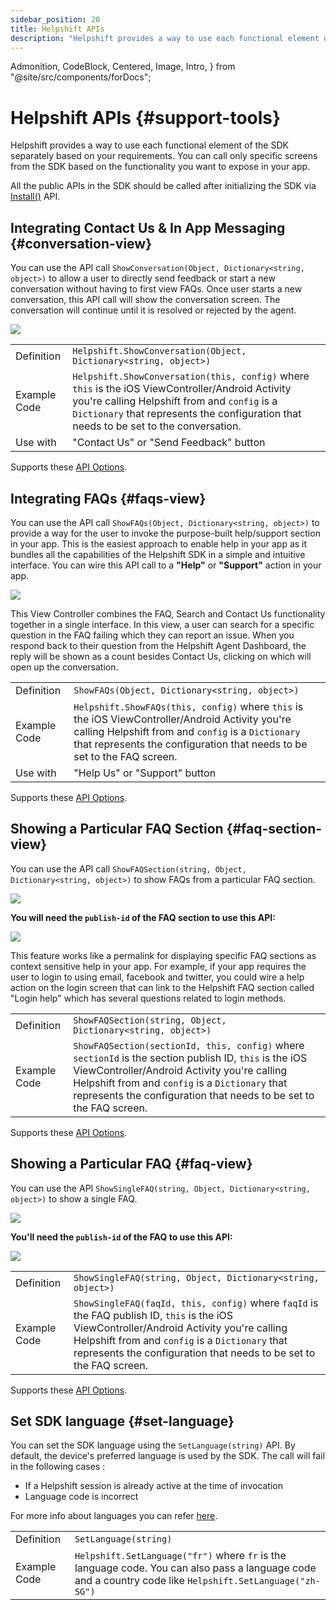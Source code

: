 ```yaml
---
sidebar_position: 20
title: Helpshift APIs
description: "Helpshift provides a way to use each functional element of the SDK separately based on your requirements."
---
```


  Admonition,
  CodeBlock,
  Centered,
  Image,
  Intro,
} from "@site/src/components/forDocs";

# Helpshift APIs {#support-tools}

<Intro>

Helpshift provides a way to use each functional element of the SDK separately based on your requirements. You can call only specific screens from the SDK based on the functionality you want to expose in your app.

</Intro>

<Admonition type="info" title="Note">

All the public APIs in the SDK should be called after initializing the SDK via [Install()](/sdkx-xamarin/getting-started#initialize) API.

</Admonition>

## Integrating Contact Us & In App Messaging {#conversation-view}

You can use the API call `ShowConversation(Object, Dictionary<string, object>)` to allow a user to directly send feedback or start a new conversation without having to first view FAQs. Once user starts a new conversation, this API call will show the conversation screen. The conversation will continue until it is resolved or rejected by the agent.

<Centered>

<Image src="/static/books/sdkx_ios/Show-Conversation.png" width="full" />

</Centered>

|              |                    |
| ------------ | -------------------|
| Definition   | `Helpshift.ShowConversation(Object, Dictionary<string, object>)` |
| Example Code | `Helpshift.ShowConversation(this, config)` where `this` is the iOS ViewController/Android Activity you're calling Helpshift from and `config` is a `Dictionary` that represents the configuration that needs to be set to the conversation. |
| Use with     | "Contact Us" or "Send Feedback" button |

Supports these [API Options](/sdkx-xamarin/sdk-configuration/).

## Integrating FAQs {#faqs-view}

You can use the API call `ShowFAQs(Object, Dictionary<string, object>)` to provide a way for the user to invoke the purpose-built help/support section in your app. This is the easiest approach to enable help in your app as it bundles all the capabilities of the Helpshift SDK in a simple and intuitive interface. You can wire this API call to a **"Help"** or **"Support"** action in your app.

<Centered>

<Image src="/static/books/sdkx_ios/show_faqs.png" width="full" />

</Centered>

This View Controller combines the FAQ, Search and Contact Us functionality together in a single interface. In this view, a user can search for a specific question in the FAQ failing which they can report an issue. When you respond back to their question from the Helpshift Agent Dashboard, the reply will be shown as a count besides Contact Us, clicking on which will open up the conversation.

|              |     |
| ------------ | ----|
| Definition   | `ShowFAQs(Object, Dictionary<string, object>)` |
| Example Code | `Helpshift.ShowFAQs(this, config)` where `this` is the iOS ViewController/Android Activity you're calling Helpshift from and `config` is a `Dictionary` that represents the configuration that needs to be set to the FAQ screen. |
| Use with     | "Help Us" or "Support" button |


Supports these [API Options](/sdkx-xamarin/sdk-configuration/).

## Showing a Particular FAQ Section {#faq-section-view}

You can use the API call `ShowFAQSection(string, Object, Dictionary<string, object>)` to show FAQs from a particular FAQ section.

<Centered>

<Image src="/static/books/sdkx_ios/show_section.png" width="full" />

</Centered>

**You will need the `publish-id` of the FAQ section to use this API:**

<Image src="/static/books/misc/section-publish-id.png" width="full" />

This feature works like a permalink for displaying specific FAQ sections as context sensitive help in your app. For example, if your app requires the user to login to using email, facebook and twitter, you could wire a help action on the login screen that can link to the Helpshift FAQ section called "Login help" which has several questions related to login methods.

|              |     |
| ------------ | ----|
| Definition   | `ShowFAQSection(string, Object, Dictionary<string, object>)` |
| Example Code | `ShowFAQSection(sectionId, this, config)` where `sectionId` is the section publish ID, `this` is the iOS ViewController/Android Activity you're calling Helpshift from and `config` is a `Dictionary` that represents the configuration that needs to be set to the FAQ screen. |

Supports these [API Options](/sdkx-xamarin/sdk-configuration/).

## Showing a Particular FAQ {#faq-view}

You can use the API `ShowSingleFAQ(string, Object, Dictionary<string, object>)` to show a single FAQ.

<Centered>

<Image src="/static/books/sdkx_ios/show_single_faq.png" width="full" />

</Centered>

**You'll need the `publish-id` of the FAQ to use this API:**

<Image src="/static/books/misc/faq-publish-id.png" width="full" />

|              |     |
| ------------ | ----|
| Definition   | `ShowSingleFAQ(string, Object, Dictionary<string, object>)` |
| Example Code | `ShowSingleFAQ(faqId, this, config)` where `faqId` is the FAQ publish ID, `this` is the iOS ViewController/Android Activity you're calling Helpshift from and `config` is a `Dictionary` that represents the configuration that needs to be set to the FAQ screen. |

Supports these [API Options](/sdkx-xamarin/sdk-configuration/).

## Set SDK language {#set-language}

You can set the SDK language using the `SetLanguage(string)` API. By default, the device's preferred language is used by the SDK. The call will fail in the following cases :

- If a Helpshift session is already active at the time of invocation
- Language code is incorrect

For more info about languages you can refer [here](/sdkx-xamarin/internationalization/).

|              |     |
| ------------ |-----|
| Definition   | `SetLanguage(string)` |
| Example Code | `Helpshift.SetLanguage("fr")` where `fr` is the language code. You can also pass a language code and a country code like `Helpshift.SetLanguage("zh-SG")` |
